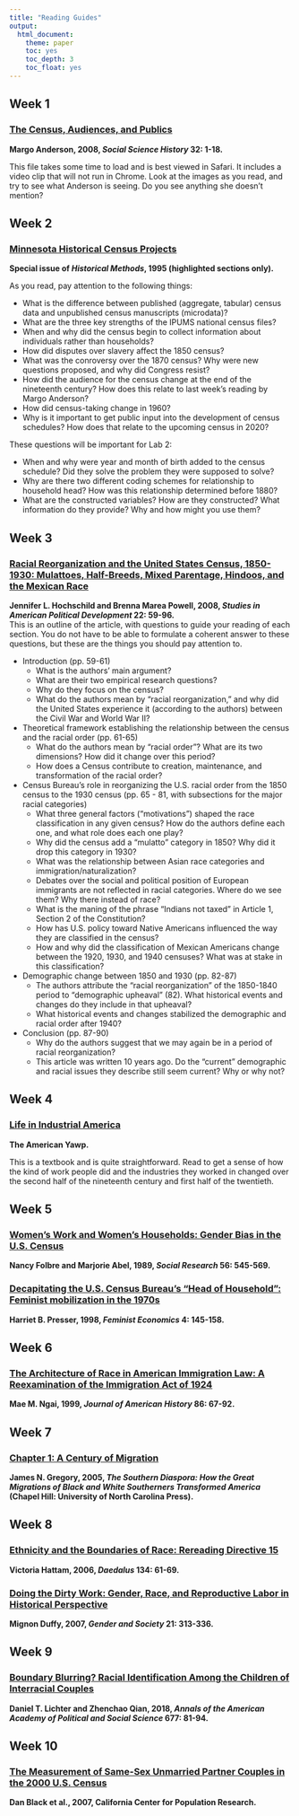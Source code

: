 ```yaml
---
title: "Reading Guides"
output:
  html_document:
    theme: paper
    toc: yes
    toc_depth: 3
    toc_float: yes
---
```

## Week 1
### [The Census, Audiences, and Publics](http://emilyklancher.com/teaching/Anderson.html)
**Margo Anderson, 2008, *Social Science History* 32: 1-18.**

This file takes some time to load and is best viewed in Safari. It includes a video clip that will not run in Chrome. Look at the images as you read, and try to see what Anderson is seeing. Do you see anything she doesn't mention?

## Week 2
###  [Minnesota Historical Census Projects](readings/Minnesota_Historical_Census.pdf) 
**Special issue of *Historical Methods*, 1995 (highlighted sections only).**

As you read, pay attention to the following things:

- What is the difference between published (aggregate, tabular) census data and unpublished census manuscripts (microdata)?
- What are the three key strengths of the IPUMS national census files?
- When and why did the census begin to collect information about individuals rather than households?
- How did disputes over slavery affect the 1850 census?
- What was the conroversy over the 1870 census? Why were new questions proposed, and why did Congress resist?
- How did the audience for the census change at the end of the nineteenth century? How does this relate to last week's reading by Margo Anderson?
- How did census-taking change in 1960?
- Why is it important to get public input into the development of census schedules? How does that relate to the upcoming census in 2020?

These questions will be important for Lab 2:

- When and why were year and month of birth added to the census schedule? Did they solve the problem they were supposed to solve?
- Why are there two different coding schemes for relationship to household head? How was this relationship determined before 1880?
- What are the constructed variables? How are they constructed? What information do they provide? Why and how might you use them?

## Week 3
### [Racial Reorganization and the United States Census, 1850-1930: Mulattoes, Half-Breeds, Mixed Parentage, Hindoos, and the Mexican Race](https://doi.org/10.1017/S0898588X08000047)
**Jennifer L. Hochschild and Brenna Marea Powell, 2008, *Studies in American Political Development* 22: 59-96.**  
This is an outline of the article, with questions to guide your reading of each section. You do not have to be able to formulate a coherent answer to these questions, but these are the things you should pay attention to.

- Introduction (pp. 59-61)
  + What is the authors' main argument?
  + What are their two empirical research questions?
  + Why do they focus on the census?
  + What do the authors mean by "racial reorganization," and why did the United States experience it (according to the authors) between the Civil War and World War II?
- Theoretical framework establishing the relationship between the census and the racial order (pp. 61-65)
  + What do the authors mean by "racial order"? What are its two dimensions? How did it change over this period?
  + How does a Census contribute to creation, maintenance, and transformation of the racial order?
- Census Bureau's role in reorganizing the U.S. racial order from the 1850 census to the 1930 census (pp. 65 - 81, with subsections for the major racial categories)
  + What three general factors ("motivations") shaped the race classification in any given census? How do the authors define each one, and what role does each one play?
  + Why did the census add a "mulatto" category in 1850? Why did it drop this category in 1930?
  + What was the relationship between Asian race categories and immigration/naturalization?
  + Debates over the social and political position of European immigrants are not reflected in racial categories. Where do we see them? Why there instead of race?
  + What is the maning of the phrase "Indians not taxed" in Article 1, Section 2 of the Constitution?
  + How has U.S. policy toward Native Americans influenced the way they are classified in the census?
  + How and why did the classification of Mexican Americans change between the 1920, 1930, and 1940 censuses? What was at stake in this classification?
- Demographic change between 1850 and 1930 (pp. 82-87)
  + The authors attribute the "racial reorganization" of the 1850-1840 period to "demographic upheaval" (82). What historical events and changes do they include in that upheaval?
  + What historical events and changes stabilized the demographic and racial order after 1940?
- Conclusion (pp. 87-90)
  + Why do the authors suggest that we may again be in a period of racial reorganization?
  + This article was written 10 years ago. Do the "current" demographic and racial issues they describe still seem current? Why or why not?

## Week 4
### [Life in Industrial America](http://www.americanyawp.com/text/18-industrial-america/)
**The American Yawp.**

This is a textbook and is quite straightforward. Read to get a sense of how the kind of work people did and the industries they worked in changed over the second half of the nineteenth century and first half of the twentieth.

## Week 5
### [Women's Work and Women's Households: Gender Bias in the U.S. Census](https://www.jstor.org/stable/pdf/40970556.pdf) 
**Nancy Folbre and Marjorie Abel, 1989, *Social Research* 56: 545-569.** 

### [Decapitating the U.S. Census Bureau's "Head of Household": Feminist mobilization in the 1970s](https://www.tandfonline.com/doi/pdf/10.1080/135457098338356)
**Harriet B. Presser, 1998, *Feminist Economics* 4: 145-158.**

## Week 6
### [The Architecture of Race in American Immigration Law: A Reexamination of the Immigration Act of 1924](https://www.jstor.org/stable/pdf/2567407.pdf)
**Mae M. Ngai, 1999, *Journal of American History* 86: 67-92.**

## Week 7
### [Chapter 1: A Century of Migration](http://ebookcentral.proquest.com/lib/ucdavis/detail.action?docID=413303)
**James N. Gregory, 2005, *The Southern Diaspora: How the Great Migrations of Black and White Southerners Transformed America* (Chapel Hill: University of North Carolina Press).**

## Week 8
### [Ethnicity and the Boundaries of Race: Rereading Directive 15](https://doi.org/10.1162/0011526053124352)
**Victoria Hattam, 2006, *Daedalus* 134: 61-69.** 

### [Doing the Dirty Work: Gender, Race, and Reproductive Labor in Historical Perspective](https://journals.sagepub.com/doi/pdf/10.1177/0891243207300764)
**Mignon Duffy, 2007, *Gender and Society* 21: 313-336.**

## Week 9
### [Boundary Blurring? Racial Identification Among the Children of Interracial Couples](https://journals.sagepub.com/doi/pdf/10.1177/0002716218760507)
**Daniel T. Lichter and Zhenchao Qian, 2018, *Annals of the American Academy of Political and Social Science* 677: 81-94.**

## Week 10
### [The Measurement of Same-Sex Unmarried Partner Couples in the 2000 U.S. Census](https://escholarship.org/uc/item/72r1q94b)
**Dan Black et al., 2007, California Center for Population Research.**